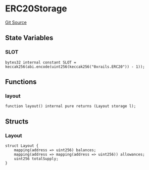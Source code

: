 # ERC20Storage
[Git Source](https://github.com/0xStation/0xrails/blob/491ae339f09853335dba9e897f46862d776d54b5/src/cores/ERC20/ERC20Storage.sol)


## State Variables
### SLOT

```solidity
bytes32 internal constant SLOT = keccak256(abi.encode(uint256(keccak256("0xrails.ERC20")) - 1));
```


## Functions
### layout


```solidity
function layout() internal pure returns (Layout storage l);
```

## Structs
### Layout

```solidity
struct Layout {
    mapping(address => uint256) balances;
    mapping(address => mapping(address => uint256)) allowances;
    uint256 totalSupply;
}
```


